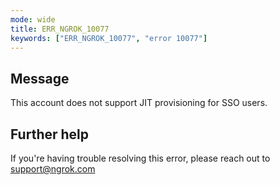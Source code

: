 ```yaml
---
mode: wide
title: ERR_NGROK_10077
keywords: ["ERR_NGROK_10077", "error 10077"]
---
```


## Message

This account does not support JIT provisioning for SSO users.

## Further help

If you're having trouble resolving this error, please reach out to [support@ngrok.com](mailto:support@ngrok.com?subject=Help%20with%20ERR_NGROK_10077)
